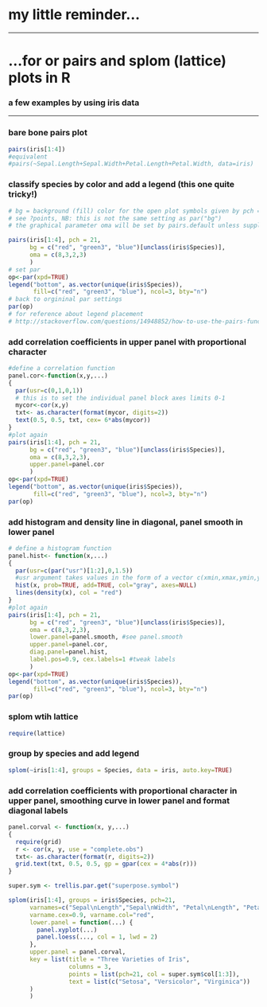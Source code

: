 # my little reminder...
***
# ...for or pairs and splom (lattice) plots in R

### a few examples by using iris data 
***

### bare bone pairs plot
```r
pairs(iris[1:4])
#equivalent
#pairs(~Sepal.Length+Sepal.Width+Petal.Length+Petal.Width, data=iris)
```
### classify species by color and add a legend (this one quite tricky!)
```r
# bg = background (fill) color for the open plot symbols given by pch = 21
# see ?points, NB: this is not the same setting as par("bg")
# the graphical parameter oma will be set by pairs.default unless supplied as an argument here

pairs(iris[1:4], pch = 21,
      bg = c("red", "green3", "blue")[unclass(iris$Species)],
      oma = c(8,3,2,3)      
      )
# set par  
op<-par(xpd=TRUE)
legend("bottom", as.vector(unique(iris$Species)),
       fill=c("red", "green3", "blue"), ncol=3, bty="n")
# back to orgininal par settings
par(op)
# for reference about legend placement 
# http://stackoverflow.com/questions/14948852/how-to-use-the-pairs-function-combined-with-layout-in-r
```
### add correlation coefficients in upper panel with proportional character

```r
#define a correlation function
panel.cor<-function(x,y,...)
{
  par(usr=c(0,1,0,1))
  # this is to set the individual panel block axes limits 0-1
  mycor<-cor(x,y)
  txt<- as.character(format(mycor, digits=2))
  text(0.5, 0.5, txt, cex= 6*abs(mycor))
}
#plot again
pairs(iris[1:4], pch = 21,
      bg = c("red", "green3", "blue")[unclass(iris$Species)],
      oma = c(8,3,2,3), 
      upper.panel=panel.cor
      )
op<-par(xpd=TRUE)
legend("bottom", as.vector(unique(iris$Species)),
       fill=c("red", "green3", "blue"), ncol=3, bty="n")
par(op)
```
### add histogram and density line in diagonal, panel smooth in lower panel

```r
# define a histogram function
panel.hist<- function(x,...)
{
  par(usr=c(par("usr")[1:2],0,1.5))
  #usr argument takes values in the form of a vector c(xmin,xmax,ymin,ymax)
  hist(x, prob=TRUE, add=TRUE, col="gray", axes=NULL)
  lines(density(x), col = "red")
}
#plot again
pairs(iris[1:4], pch = 21,
      bg = c("red", "green3", "blue")[unclass(iris$Species)],
      oma = c(8,3,2,3),
      lower.panel=panel.smooth, #see panel.smooth
      upper.panel=panel.cor,
      diag.panel=panel.hist,
      label.pos=0.9, cex.labels=1 #tweak labels
      )
op<-par(xpd=TRUE)
legend("bottom", as.vector(unique(iris$Species)),
       fill=c("red", "green3", "blue"), ncol=3, bty="n")
par(op)
```
### splom wtih lattice
```r
require(lattice)
```
### group by species and add legend
```r
splom(~iris[1:4], groups = Species, data = iris, auto.key=TRUE)
```

### add correlation coefficients with proportional character in upper panel, smoothing curve in lower panel and format diagonal labels

```r
panel.corval <- function(x, y,...)
{
  require(grid)
  r <- cor(x, y, use = "complete.obs")
  txt<- as.character(format(r, digits=2))
  grid.text(txt, 0.5, 0.5, gp = gpar(cex = 4*abs(r)))
}

super.sym <- trellis.par.get("superpose.symbol")

splom(iris[1:4], groups = iris$Species, pch=21,
      varnames=c("Sepal\nLength","Sepal\nWidth", "Petal\nLength", "Petal\nWidth"),
      varname.cex=0.9, varname.col="red",
      lower.panel = function(...) {
        panel.xyplot(...)
        panel.loess(..., col = 1, lwd = 2)
      },
      upper.panel = panel.corval,
      key = list(title = "Three Varieties of Iris",
                 columns = 3, 
                 points = list(pch=21, col = super.sym$col[1:3]),
                 text = list(c("Setosa", "Versicolor", "Virginica"))
      )
      ) 
```


